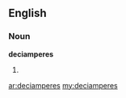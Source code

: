 ==English==

===Noun===
'''deciamperes'''

# {{plural of|[[deciampere]]}}

[[ar:deciamperes]]
[[my:deciamperes]]